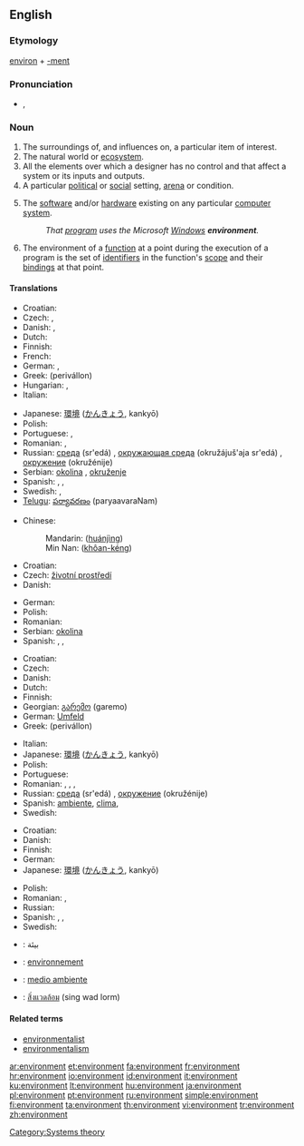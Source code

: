 {{also|Environment}}
==English==
{{wikipedia|dab=environment}}

===Etymology===
{{etyl|fr}} [[environ]] + [[-ment]]

===Pronunciation===
* {{IPA|/ɪnˈvaɪə.rən.ment/}}, {{SAMPA|/In"vaI@.r@n.m@nt/}}

===Noun===
{{en-noun}}

# The surroundings of, and influences on, a particular item of interest.
# The natural world or [[ecosystem]].
# All the elements over which a designer has no control and that affect a system or its inputs and outputs.
# A particular [[political]] or [[social]] setting, [[arena]] or condition.
# {{context|computing}} The [[software]] and/or [[hardware]] existing on any particular [[computer]] [[system]].
#: ''That [[program]] uses the Microsoft [[Windows]] '''environment'''.''
# {{programming}} The environment of a [[function]] at a point during the execution of a program is the set of [[identifiers]] in the function's [[scope]] and their [[bindings]] at that point.

====Translations====
{{trans-top|area around something}}
* Croatian: {{t+|hr|okruženje|n}}
* Czech: {{t+|cs|prostředí|n}}, {{t-|cs|okolí|n}}
* Danish: {{t-|da|miljø|n}}, {{t-|da|omgivelser|c|p}}
* Dutch: {{t+|nl|omgeving|c}}
* Finnish: {{t+|fi|ympäristö}}
* French: {{t+|fr|environnement}}
* German: {{t+|de|Umgebung}}, {{t+|de|Umwelt}}
* Greek: {{t+|el|περιβάλλον|n|sc=Grek}} (perivállon)
* Hungarian: {{t+|hu|környezet}}, {{t+|hu|környék}}
* Italian: {{t+|it|ambiente|m}}
{{trans-mid}}
* Japanese: [[環境]] ([[かんきょう]], kankyō)
* Polish: {{t+|pl|środowisko|n}}
* Portuguese: {{t+|pt|meio|m}}, {{t+|pt|ambiente|m}}
* Romanian: {{t+|ro|mediu|n}}, {{t+|ro|ambient|n}}
* Russian: [[среда]] (sr'edá) {{f}}, [[окружающая среда]] (okružájuš'aja sr'edá) {{f}}, [[окружение]] (okružénije) {{n}}
* Serbian: [[okolina]] {{f}}, [[okruženje]] {{n}}
* Spanish: {{t+|es|ambiente}}, {{t-|es|medio}}, {{t+|es|entorno}}
* Swedish: {{t+|sv|miljö}}, {{t+|sv|natur}}
* [[Telugu]]: [[పర్యావరణం]] (paryaavaraNam)
{{trans-bottom}}

{{trans-top|natural world or ecosystem}}
* Chinese:
*: Mandarin: {{zh-ts|環境|环境}} ([[huánjìng]])
*: Min Nan: {{zh-ts|環境|环境}} ([[khôan-kéng]])
* Croatian: {{t-|hr|ekosustav|m}}
* Czech: [[životní prostředí]] {{n}}
* Danish: {{t-|da|miljø|n}}
{{trans-mid}}
* German: {{t+|de|Umwelt}}
* Polish: {{t-|pl|ekosystem|m}}
* Romanian: {{t+|ro|ecosistem|n}}
* Serbian: [[okolina]] {{f}}
* Spanish: {{t+|es|medio ambiente}}, {{t+|es|naturaleza}}, {{t+|es|ecosistema}}
{{trans-bottom}}

{{trans-top|political or social setting, arena or condition}}
* Croatian: {{t+|hr|okruženje|n}}
* Czech: {{t+|cs|prostředí|n}}
* Danish: {{t-|da|miljø|n}}
* Dutch: {{t+|nl|milieu}}
* Finnish: {{t+|fi|ympäristö}}
* Georgian: [[გარემო]] (garemo)
* German: [[Umfeld]]
* Greek: {{t+|el|περιβάλλον|n|sc=Grek}} (perivállon)
{{trans-mid}}
* Italian: {{t+|it|ambiente|m}}
* Japanese: [[環境]] ([[かんきょう]], kankyō)
* Polish: {{t+|pl|środowisko|n}}
* Portuguese: {{t+|pt|ambiente|m}}
* Romanian: {{t+|ro|ambient|}}, {{t+|ro|mediu|n}}, {{t+|ro|climat|n}}, {{t+|ro|clima|f}}
* Russian: [[среда]] (sr'edá) {{f}}, [[окружение]] (okružénije) {{n}}
* Spanish: [[ambiente]], [[clima]],
* Swedish: {{t+|sv|miljö}}
{{trans-bottom}}

{{trans-top|software or hardware on a computer}}
* Croatian: {{t|hr|okolina|f}}
* Danish: {{t-|da|miljø|n}}
* Finnish: {{t+|fi|ympäristö}}
* German: {{t+|de|Umgebung}}
* Japanese: [[環境]] ([[かんきょう]], kankyō)
{{trans-mid}}
* Polish: {{t+|pl|środowisko|n}}
* Romanian: {{t+|ro|mediu|n}},{{t+|ro|sistem de operare|n}}
* Russian: {{t+|ru|конфигурация|f|tr=konfigurácija|sc=Cyrl}}
* Spanish: {{t+|es|sistema operativo}}, {{t-|es|programa}}, {{t-|es|medio}}
* Swedish: {{t+|sv|miljö}}
{{trans-bottom}}

{{checktrans-top}}
* {{ttbc|Arabic}}: بيئة
* {{ttbc|French}}: [[environnement]]
{{checktrans-mid}}
* {{ttbc|Spanish}}: [[medio ambiente]]
* {{ttbc|Thai}}: [[สิ่งแวดล้อม]] (sing wad lorm)
{{checktrans-bottom}}

====Related terms====
* [[environmentalist]]
* [[environmentalism]]

[[Category:Systems theory]]

[[ar:environment]]
[[et:environment]]
[[fa:environment]]
[[fr:environment]]
[[hr:environment]]
[[io:environment]]
[[id:environment]]
[[it:environment]]
[[ku:environment]]
[[lt:environment]]
[[hu:environment]]
[[ja:environment]]
[[pl:environment]]
[[pt:environment]]
[[ru:environment]]
[[simple:environment]]
[[fi:environment]]
[[ta:environment]]
[[th:environment]]
[[vi:environment]]
[[tr:environment]]
[[zh:environment]]